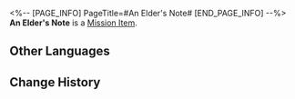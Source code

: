 <%-- [PAGE_INFO]
PageTitle=#An Elder's Note#
[END_PAGE_INFO] --%>
{{Item Infobox
|id          = 140503
|image       = Item An Elder's Note.png{{subst:void|<!--$UPLOAD:<<SpriteOutput/ItemFigures/140125.png>-<Item An Elder's Note.png>-<Item Icons>>-->}}
|type        = Mission Item
|invCategory = Missions
|rarity      = 3
|effect      = 
|description = A mysterious note that seems to contain an encryption key and some ciphers.
}}
{{Description|''"The Ten-Lords Commission knows what these documents mean, of course. They just don't know where the contents will be used."''}}
'''An Elder's Note''' is a [[Mission Item]].

==Other Languages==
{{Other Languages
|en   = An Elder's Note
|zhs  = 老前辈留下的纸条
|zht  = 老前輩留下的紙條
|ja   = 大先輩が残したメモ
|ko   = 대선배가 남긴 쪽지
|es   = Nota de un veterano
|fr   = Note d'un aîeul
|ru   = Записка предшественника
|th   = กระดาษโน้ตที่คนรุ่นก่อนทิ้งไว้
|vi   = Mảnh Giấy Tiền Bối Để Lại
|de   = Notiz eines Ältesten
|id   = Catatan Peninggalan Senior
|pt   = Nota de um Ancião
}}

==Change History==
{{Change History|2.4}}